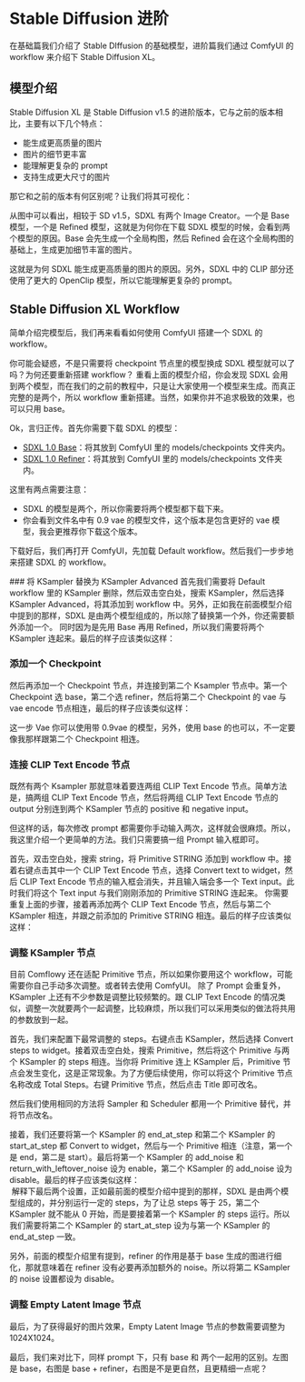 
# Stable Diffusion 进阶

在基础篇我们介绍了 Stable DIffusion 的基础模型，进阶篇我们通过 ComfyUI 的 workflow 来介绍下 Stable Diffusion XL。

## 模型介绍

Stable Diffusion XL 是 Stable Diffusion v1.5 的进阶版本，它与之前的版本相比，主要有以下几个特点：
* 能生成更高质量的图片
* 图片的细节更丰富
* 能理解更复杂的 prompt
* 支持生成更大尺寸的图片

那它和之前的版本有何区别呢？让我们将其可视化：
<br/>
<PhotoProvider>
  <PhotoView src="/stable-diffusion-advanced/001.png">
      <img src="/stable-diffusion-advanced/001.png" alt="" />
  </PhotoView>
</PhotoProvider>

从图中可以看出，相较于 SD v1.5，SDXL 有两个 Image Creator。一个是 Base 模型，一个是 Refined 模型，这就是为何你在下载 SDXL 模型的时候，会看到两个模型的原因。Base 会先生成一个全局构图，然后 Refined 会在这个全局构图的基础上，生成更加细节丰富的图片。 

这就是为何 SDXL 能生成更高质量的图片的原因。另外，SDXL 中的 CLIP 部分还使用了更大的 OpenClip 模型，所以它能理解更复杂的 prompt。

## Stable Diffusion XL Workflow 

简单介绍完模型后，我们再来看看如何使用 ComfyUI 搭建一个 SDXL 的 workflow。

<Callout emoji="💡">
  你可能会疑惑，不是只需要将 checkpoint 节点里的模型换成 SDXL 模型就可以了吗？为何还要重新搭建 workflow？
  重看上面的模型介绍，你会发现 SDXL 会用到两个模型，而在我们的之前的教程中，只是让大家使用一个模型来生成。而真正完整的是两个，所以 workflow 重新搭建。当然，如果你并不追求极致的效果，也可以只用 base。
</Callout>

Ok，言归正传。首先你需要下载 SDXL 的模型：
* [SDXL 1.0 Base](https://huggingface.co/stabilityai/stable-diffusion-xl-base-1.0/tree/main)：将其放到 ComfyUI 里的 models/checkpoints 文件夹内。
* [SDXL 1.0 Refiner](https://huggingface.co/stabilityai/stable-diffusion-xl-refiner-1.0/tree/main)：将其放到 ComfyUI 里的 models/checkpoints 文件夹内。

这里有两点需要注意：
* SDXL 的模型是两个，所以你需要将两个模型都下载下来。
* 你会看到文件名中有 0.9 vae 的模型文件，这个版本是包含更好的 vae 模型，我会更推荐你下载这个版本。

下载好后，我们再打开 ComfyUI，先加载 Default workflow。然后我们一步步地来搭建 SDXL 的 workflow。

<Steps>
  ### 将 KSampler 替换为 KSampler Advanced
  首先我们需要将 Default workflow 里的 KSampler 删除，然后双击空白处，搜索 KSampler，然后选择 KSampler Advanced，将其添加到 workflow 中。另外，正如我在前面模型介绍中提到的那样，SDXL 是由两个模型组成的，所以除了替换第一个外，你还需要额外添加一个。
  同时因为是先用 Base 再用 Refined，所以我们需要将两个 KSampler 连起来。最后的样子应该类似这样：
  <br/>
  <PhotoProvider>
    <PhotoView src="/stable-diffusion-advanced/002.png">
        <img src="/stable-diffusion-advanced/002.png" alt="" />
    </PhotoView>
  </PhotoProvider>
  
  ### 添加一个 Checkpoint
  然后再添加一个 Checkpoint 节点，并连接到第二个 Ksampler 节点中。第一个 Checkpoint 选 base，第二个选 refiner，然后将第二个 Checkpoint 的 vae 与 vae encode 节点相连，最后的样子应该类似这样：
  <br/>
  <PhotoProvider>
    <PhotoView src="/stable-diffusion-advanced/003.png">
        <img src="/stable-diffusion-advanced/003.png" alt="" />
    </PhotoView>
  </PhotoProvider>

  这一步 Vae 你可以使用带 0.9vae 的模型，另外，使用 base 的也可以，不一定要像我那样跟第二个 Checkpoint 相连。
  
  ### 连接 CLIP Text Encode 节点
  既然有两个 Ksampler 那就意味着要连两组 CLIP Text Encode 节点。简单方法是，搞两组 CLIP Text Encode 节点，然后将两组 CLIP Text Encode 节点的 output 分别连到两个 KSampler 节点的 positive 和 negative input。
  
  但这样的话，每次修改 prompt 都需要你手动输入两次，这样就会很麻烦。所以，我这里介绍一个更简单的方法。我们只需要搞一组 Prompt 输入框即可。
  
  首先，双击空白处，搜索 string，将 Primitive STRING 添加到 workflow 中。接着右键点击其中一个 CLIP Text Encode 节点，选择 Convert text to widget，然后 CLIP Text Encode 节点的输入框会消失，并且输入端会多一个 Text input。此时我们将这个 Text input 与我们刚刚添加的 Primitive STRING 连起来。
  你需要重复上面的步骤，接着再添加两个 CLIP Text Encode 节点，然后与第二个 KSampler 相连，并跟之前添加的 Primitive STRING 相连。最后的样子应该类似这样：
  <br/>
  <PhotoProvider>
    <PhotoView src="/stable-diffusion-advanced/004.png">
        <img src="/stable-diffusion-advanced/004.png" alt="" />
    </PhotoView>
  </PhotoProvider>
  
  ### 调整 KSampler 节点
  <Callout type="warning" emoji="⚠️">
    目前 Comflowy 还在适配 Primitive 节点，所以如果你要用这个 workflow，可能需要你自己手动多次调整。或者转去使用 ComfyUI。
  </Callout>
  除了 Prompt 会重复外，KSampler 上还有不少参数是调整比较频繁的。跟 CLIP Text Encode 的情况类似，调整一次就要两个一起调整，比较麻烦，所以我们可以采用类似的做法将共用的参数放到一起。

  首先，我们来配置下最常调整的 steps。右键点击 KSampler，然后选择 Convert steps to widget。接着双击空白处，搜索 Primitive，然后将这个 Primitive 与两个 KSampler 的 steps 相连。当你将 Primitive 连上 KSampler 后，Primitive 节点会发生变化，这是正常现象。为了方便后续使用，你可以将这个 Primitive 节点名称改成 Total Steps。右键 Primitive 节点，然后点击 Title 即可改名。
  
  然后我们使用相同的方法将 Sampler 和 Scheduler 都用一个 Primitive 替代，并将节点改名。

  接着，我们还要将第一个 KSampler 的 end_at_step 和第二个 KSampler 的 start_at_step 都 Convert to widget，然后与一个 Primitive 相连（注意，第一个是 end，第二是 start）。最后将第一个 KSampler 的 add_noise 和 return_with_leftover_noise 设为 enable，第二个 KSampler 的 add_noise 设为 disable。最后的样子应该类似这样：
  <br/>
  <PhotoProvider>
    <PhotoView src="/stable-diffusion-advanced/005.png">
        <img src="/stable-diffusion-advanced/005.png" alt="" />
    </PhotoView>
  </PhotoProvider>
  解释下最后两个设置，正如最前面的模型介绍中提到的那样，SDXL 是由两个模型组成的，并分别运行一定的 steps，为了让总 steps 等于 25，第二个 KSampler 就不能从 0 开始，而是要接着第一个 KSampler 的 steps 运行。所以我们需要将第二个 KSampler 的 start_at_step 设为与第一个 KSampler 的 end_at_step 一致。

  另外，前面的模型介绍里有提到，refiner 的作用是基于 base 生成的图进行细化，那就意味着在 refiner 没有必要再添加额外的 noise。所以将第二 KSampler 的 noise 设置都设为 disable。
  
  ### 调整 Empty Latent Image 节点
  最后，为了获得最好的图片效果，Empty Latent Image 节点的参数需要调整为 1024X1024。
</Steps>

最后，我们来对比下，同样 prompt 下，只有 base 和 两个一起用的区别。左图是 base，右图是 base + refiner，右图是不是更自然，且更精细一点呢？

<PhotoProvider>
  <PhotoView src="/stable-diffusion-advanced/006.png">
      <img src="/stable-diffusion-advanced/006.png" alt="" />
  </PhotoView>
</PhotoProvider>
<Subscribe />